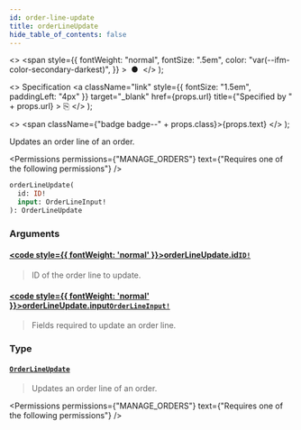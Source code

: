 ```yaml
---
id: order-line-update
title: orderLineUpdate
hide_table_of_contents: false
---
```


  <>
    <span
      style={{
        fontWeight: "normal",
        fontSize: ".5em",
        color: "var(--ifm-color-secondary-darkest)",
      }}
    >
      &nbsp;●&nbsp;
    </span>
  </>
);

  <>
    Specification
    <a
      className="link"
      style={{ fontSize: "1.5em", paddingLeft: "4px" }}
      target="\_blank"
      href={props.url}
      title={"Specified by " + props.url}
    >
      ⎘
    </a>
  </>
);

  <>
    <span className={"badge badge--" + props.class}>{props.text}</span>
  </>
);

Updates an order line of an order.

<Permissions
  permissions={"MANAGE_ORDERS"}
  text={"Requires one of the following permissions"}
/>

```graphql
orderLineUpdate(
  id: ID!
  input: OrderLineInput!
): OrderLineUpdate
```

### Arguments

#### [<code style={{ fontWeight: 'normal' }}>orderLineUpdate.<b>id</b></code>](#)<Bullet />[`ID!`](../../../api-reference/miscellaneous/scalars/id) <Badge class="secondary" text="non-null"/> <Badge class="secondary" text="scalar"/>

> ID of the order line to update.

#### [<code style={{ fontWeight: 'normal' }}>orderLineUpdate.<b>input</b></code>](#)<Bullet />[`OrderLineInput!`](../../../api-reference/orders/inputs/order-line-input) <Badge class="secondary" text="non-null"/> <Badge class="secondary" text="input"/>

> Fields required to update an order line.

### Type

#### [`OrderLineUpdate`](../../../api-reference/orders/objects/order-line-update) <Badge class="secondary" text="object"/>

> Updates an order line of an order.

<Permissions
  permissions={"MANAGE_ORDERS"}
  text={"Requires one of the following permissions"}
/>

>


